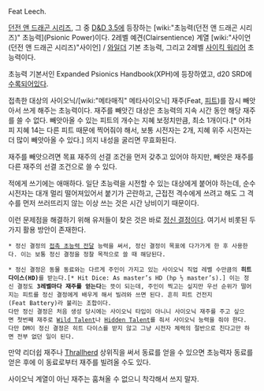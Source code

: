 Feat Leech.


[[던전 앤 드래곤 시리즈]], 그 중 [[D&D 3.5]]에 등장하는 [wiki:"초능력(던전 앤 드래곤 시리즈)" 초능력](Psionic Power)이다.
2레벨 예견(Clairsentience) 계열 [wiki:"사이언(던전 앤 드래곤 시리즈)"사이언] / [[와일더]] 기본 초능력, 그리고 2레벨 [[사이킥 워리어]] 초능력이다. 

초능력 기본서인 Expanded Psionics Handbook(XPH)에 등장하였고, d20 SRD에 [http://www.d20srd.org/srd/psionic/powers/featLeech.htm 수록되어있다].

접촉한 대상의 사이오닉/[wiki:"메타매직" 메타사이오닉] 재주(Feat, [[피트]])를 잠시 빼앗아서 쓰게 해주는 초능력이다. 재주를 빼앗긴 대상은 초능력의 지속 시간 동안 해당 재주를 쓸 수 없다. 빼앗아올 수 있는 피트의 개수는 지혜 보정치만큼, 최소 1개이다.[* 어차피 지혜 14는 다른 피트 때문에 찍어줘야 해서, 보통 시전자는 2개, 지혜 위주 시전자는 더 많이 빼앗아올 수 있다.] 의지 내성을 굴리면 무효화된다.

재주를 빼앗으려면 목표 재주의 선결 조건을 먼저 갖추고 있어야 하지만, 빼앗은 재주를 다른 재주의 선결 조건으로 쓸 수 있다. 

적에게 쓰기에는 애매하다. 일단 초능력을 시전할 수 있는 대상에게 붙어야 하는데, 순수 시전자는 대개 멀리 떨어져있어서 붙기가 곤란하고, 근접전 격수에게 쓰려고 해도 그 격수를 먼저 쓰러뜨리지 않는 이상 쓰는 것은 시간 낭비이기 때문이다.

이런 문제점을 해결하기 위해 유저들이 찾은 것은 바로 [[정신 결정]]이다. 
여기서 비롯된 두가지 활용 방안이 존재한다.

 * 정신 결정의 [http://www.d20srd.org/srd/psionic/classes/psion.htm#deliverTouchPowers 접촉 초능력 전달] 능력을 써서, 정신 결정이 목표에 다가가게 한 후 사용한다. 이는 보통 정신 결정을 정찰 목적으로 쓸 때 해당된다.

 * 정신 결정은 동물 동료와는 다르게 주인이 가지고 있는 사이오닉 직업 레벨 수만큼의 '''히트 다이스(HD)'''를 받는다.[* Hit Dice: As master’s HD (hp ½ master’s).] 이는 정신 결정도 '''3레벨마다 재주를 얻는다'''는 뜻이 되는데, 주인이 찍고는 싶지만 우선 순위가 떨어지는 피트를 정신 결정에게 배우게 해서 빌려와 쓰면 된다. 흔히 피트 건전지(Feat Battery)라 불리는 조합이다.
 다만 정신 결정은 처음 생성 당시에는 사이오닉 타입이 아니니 사이오닉 재주를 주고 싶으면 첫번째 재주로 [http://www.d20srd.org/srd/psionic/psionicFeats.htm#wildTalent Wild Talent]나 [http://www.wizards.com/default.asp?x=dnd/psm/20070214a Hidden Talent]를 줘서 사이오닉 능력을 줘야 한다.
 다만 DM이 정신 결정은 히트 다이스를 받지 않고 그냥 시전자 체력의 절반으로 친다고만 하면 전부 없던 일이 된다.

만약 리더쉽 재주나 [http://www.d20srd.org/srd/psionic/prestigeClasses/thrallherd.htm Thrallherd] 상위직을 써서 동료를 얻을 수 있으면 초능력자 동료를 얻은 후에 이 동료로부터 재주를 빌려올 수도 있다.

사이오닉 계열이 아닌 재주는 훔쳐올 수 없으니 착각해서 쓰지 말자.
